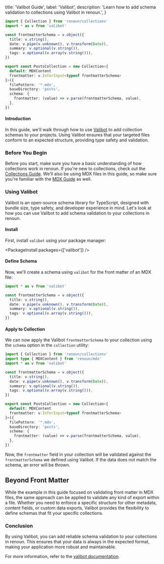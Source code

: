   title: 'Valibot Guide',
  label: 'Valibot',
  description:
    'Learn how to add schema validation to collections using Valibot in renoun.',
}

```ts allowErrors
import { Collection } from 'renoun/collections'
import * as v from 'valibot'

const frontmatterSchema = v.object({
  title: v.string(),
  date: v.pipe(v.unknown(), v.transform(Date)),
  summary: v.optional(v.string()),
  tags: v.optional(v.array(v.string())),
})

export const PostsCollection = new Collection<{
  default: MDXContent
  frontmatter: v.InferInput<typeof frontmatterSchema>
}>({
  filePattern: '*.mdx',
  baseDirectory: 'posts',
  schema: {
    frontmatter: (value) => v.parse(frontmatterSchema, value),
  },
})
```

#### Introduction

In this guide, we'll walk through how to use [Valibot](https://valibot.dev/) to add collection schemas to your projects. Using Valibot ensures that your targeted files conform to an expected structure, providing type safety and validation.

### Before You Begin

Before you start, make sure you have a basic understanding of how collections work in renoun. If you're new to collections, check out the [Collections Guide](/collections). We'll also be using MDX files in this guide, so make sure you're familiar with the [MDX Guide](/guides/mdx) as well.

### Using Valibot

Valibot is an open-source schema library for TypeScript, designed with bundle size, type safety, and developer experience in mind. Let's look at how you can use Valibot to add schema validation to your collections in renoun.

#### Install

First, install `valibot` using your package manager:

<PackageInstall packages={['valibot']} />

#### Define Schema

Now, we'll create a schema using `valibot` for the front matter of an MDX file:

```ts allowErrors
import * as v from 'valibot'

const frontmatterSchema = v.object({
  title: v.string(),
  date: v.pipe(v.unknown(), v.transform(Date)),
  summary: v.optional(v.string()),
  tags: v.optional(v.array(v.string())),
})
```

#### Apply to Collection

We can now apply the Valibot `frontmatterSchema` to your collection using the `schema` option in the `collection` utility:

```ts allowErrors focusedLines="1-2,12-20"
import { Collection } from 'renoun/collections'
import type { MDXContent } from 'renoun/mdx'
import * as v from 'valibot'

const frontmatterSchema = v.object({
  title: v.string(),
  date: v.pipe(v.unknown(), v.transform(Date)),
  summary: v.optional(v.string()),
  tags: v.optional(v.array(v.string())),
})

export const PostsCollection = new Collection<{
  default: MDXContent
  frontmatter: v.InferInput<typeof frontmatterSchema>
}>({
  filePattern: '*.mdx',
  baseDirectory: 'posts',
  schema: {
    frontmatter: (value) => v.parse(frontmatterSchema, value),
  },
})
```

Now, the `frontmatter` field in your collection will be validated against the `frontmatterSchema` we defined using Valibot. If the data does not match the schema, an error will be thrown.

## Beyond Front Matter

While the example in this guide focused on validating front matter in MDX files, the same approach can be applied to validate any kind of export within a file. Whether you need to enforce a specific structure for other metadata, content fields, or custom data exports, Valibot provides the flexibility to define schemas that fit your specific collections.

### Conclusion

By using Valibot, you can add reliable schema validation to your collections in renoun. This ensures that your data is always in the expected format, making your application more robust and maintainable.

For more information, refer to the [valibot documentation](https://valibot.dev).
